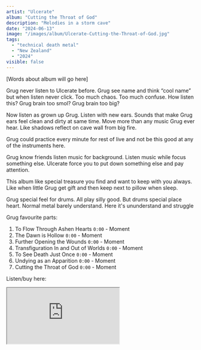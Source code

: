 ```yaml
---
artist: "Ulcerate"
album: "Cutting the Throat of God"
description: "Melodies in a storm cave"
date: "2024-06-13"
image: "/images/album/Ulcerate-Cutting-the-Throat-of-God.jpg"
tags:
  - "technical death metal"
  - "New Zealand"
  - "2024"
visible: false
---
```


[Words about album will go here]

Grug never listen to Ulcerate before. Grug see name and think “cool name” but when listen never click. Too much chaos. Too much confuse. How listen this? Grug brain too smol? Grug brain too big?

Now listen as grown up Grug. Listen with new ears. Sounds that make Grug ears feel clean and dirty at same time. Move more than any music Grug ever hear. Like shadows reflect on cave wall from big fire.

Grug could practice every minute for rest of live and not be this good at any of the instruments here.

Grug know friends listen music for background. Listen music while focus something else. Ulcerate force you to put down something else and pay attention.

This album like special treasure you find and want to keep with you always. Like when little Grug get gift and then keep next to pillow when sleep.

Grug special feel for drums. All play silly good. But drums special place heart. Normal metal barely understand. Here it's ununderstand and struggle

Grug favourite parts:

1. To Flow Through Ashen Hearts `0:00` - Moment
2. The Dawn is Hollow `0:00` - Moment
3. Further Opening the Wounds `0:00` - Moment
4. Transfiguration In and Out of Worlds `0:00` - Moment
5. To See Death Just Once `0:00` - Moment
6. Undying as an Apparition `0:00` - Moment
7. Cutting the Throat of God `0:00` - Moment

Listen/buy here:

<iframe
  style={{ border: "0", width: "350px", height: "800px" }}
  src="https://bandcamp.com/EmbeddedPlayer/album=2362658314/size=large/bgcol=333333/linkcol=ffffff/transparent=true/"
  seamless>
  <a href="https://ulcerate.bandcamp.com/album/cutting-the-throat-of-god">
    Cutting the Throat of God by Ulcerate
  </a>
</iframe>
